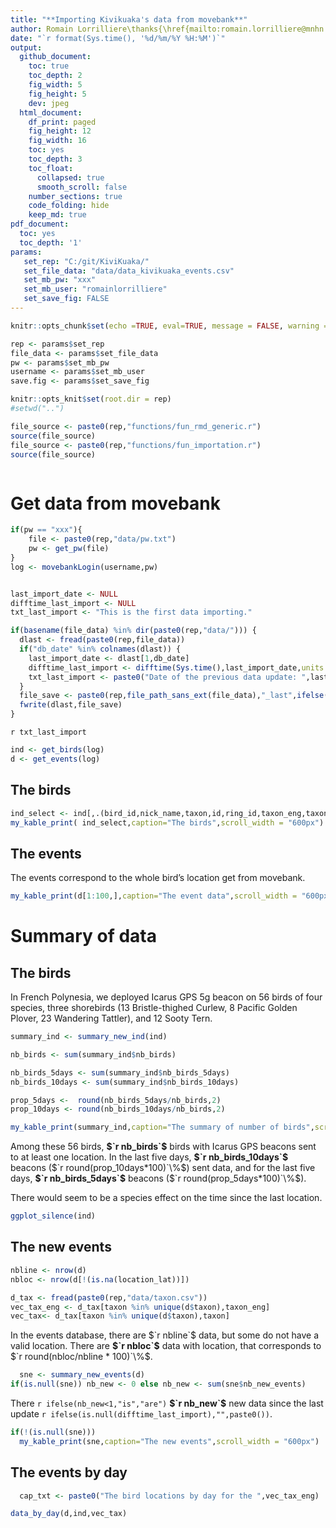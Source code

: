 ```yaml
---
title: "**Importing Kivikuaka's data from movebank**"
author: Romain Lorrilliere\thanks{\href{mailto:romain.lorrilliere@mnhn.fr}{\textit{romain.lorrilliere@mnhn.fr}}}
date: "`r format(Sys.time(), '%d/%m/%Y %H:%M')`"
output:
  github_document:
    toc: true
    toc_depth: 2
    fig_width: 5
    fig_height: 5
    dev: jpeg    
  html_document:
    df_print: paged
    fig_height: 12
    fig_width: 16
    toc: yes
    toc_depth: 3
    toc_float:
      collapsed: true
      smooth_scroll: false
    number_sections: true
    code_folding: hide
    keep_md: true
pdf_document:
  toc: yes
  toc_depth: '1'
params: 
   set_rep: "C:/git/KiviKuaka/"
   set_file_data: "data/data_kivikuaka_events.csv"
   set_mb_pw: "xxx"
   set_mb_user: "romainlorrilliere"
   set_save_fig: FALSE 
---
```


```r

knitr::opts_chunk$set(echo =TRUE, eval=TRUE, message = FALSE, warning = FALSE,cache=FALSE)

```


```r

rep <- params$set_rep
file_data <- params$set_file_data
pw <- params$set_mb_pw
username <- params$set_mb_user
save.fig <- params$set_save_fig

```




```r

knitr::opts_knit$set(root.dir = rep)
#setwd("..")

```


```r

file_source <- paste0(rep,"functions/fun_rmd_generic.r")
source(file_source)
file_source <- paste0(rep,"functions/fun_importation.r")
source(file_source)



```


# Get data from movebank



```r

if(pw == "xxx"){
    file <- paste0(rep,"data/pw.txt")
    pw <- get_pw(file)
}
log <- movebankLogin(username,pw)
```


```r

``` 


```r

last_import_date <- NULL
difftime_last_import <- NULL
txt_last_import <- "This is the first data importing."

if(basename(file_data) %in% dir(paste0(rep,"data/"))) {
  dlast <- fread(paste0(rep,file_data))
  if("db_date" %in% colnames(dlast)) { 
    last_import_date <- dlast[1,db_date] 
    difftime_last_import <- difftime(Sys.time(),last_import_date,units = "day")
    txt_last_import <- paste0("Date of the previous data update: ",last_import_date," (",difftime_last_import," day(s))\n")
  } 
  file_save <- paste0(rep,file_path_sans_ext(file_data),"_last",ifelse(is.null(last_import_date),"",paste0("_",format(last_import_date,"%Y%m%d_%H%M"))),".csv")
  fwrite(dlast,file_save)
}

```


`r txt_last_import`


```r
ind <- get_birds(log)
d <- get_events(log)
```



## The birds


```r
ind_select <- ind[,.(bird_id,nick_name,taxon,id,ring_id,taxon_eng,taxon_fr,date_start,date_end,number_of_events,nb_day_silence,new,import_date)]
my_kable_print( ind_select,caption="The birds",scroll_width = "600px")
```

## The events

The events correspond to the whole bird's location get from movebank. 

```r
my_kable_print(d[1:100,],caption="The event data",scroll_width = "600px")
```


# Summary of data

## The birds


In French Polynesia, we deployed Icarus GPS 5g beacon on 56 birds of four species, three shorebirds (13 Bristle-thighed Curlew, 8 Pacific Golden Plover, 23 Wandering Tattler), and 12 Sooty Tern. 



```r
summary_ind <- summary_new_ind(ind)

nb_birds <- sum(summary_ind$nb_birds)

nb_birds_5days <- sum(summary_ind$nb_birds_5days)
nb_birds_10days <- sum(summary_ind$nb_birds_10days)

prop_5days <-  round(nb_birds_5days/nb_birds,2)
prop_10days <- round(nb_birds_10days/nb_birds,2)

my_kable_print(summary_ind,caption="The summary of number of birds",scroll_width = "600px",scroll=FALSE)

```



Among these 56 birds, __$`r nb_birds`$__ birds with Icarus GPS beacons sent to at least one location. In the last five days, __$`r nb_birds_10days`$__ beacons ($`r round(prop_10days*100)`\%$) sent data, and for the last five days, __$`r nb_birds_5days`$__ beacons ($`r round(prop_5days*100)`\%$).

There would seem to be a species effect on the time since the last location. 


```r
ggplot_silence(ind)
```


## The new events


```r
nbline <- nrow(d)
nbloc <- nrow(d[!(is.na(location_lat))])

d_tax <- fread(paste0(rep,"data/taxon.csv"))
vec_tax_eng <- d_tax[taxon %in% unique(d$taxon),taxon_eng]
vec_tax<- d_tax[taxon %in% unique(d$taxon),taxon]

```

In the events database, there are $`r nbline`$ data, but some do not have a valid location. 
There are __$`r nbloc`$__ data with location, that corresponds to $`r round(nbloc/nbline * 100)`\%$.


```r
  sne <- summary_new_events(d)
if(is.null(sne)) nb_new <- 0 else nb_new <- sum(sne$nb_new_events)
```

There `r ifelse(nb_new<1,"is","are")` __$`r nb_new`$__ new data since the last update `r ifelse(is.null(difftime_last_import),"",paste0())`. 


```r
if(!(is.null(sne)))
  my_kable_print(sne,caption="The new events",scroll_width = "600px")
```

## The events by day

```r
  cap_txt <- paste0("The bird locations by day for the ",vec_tax_eng)
```


```r
data_by_day(d,ind,vec_tax)
```



